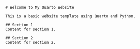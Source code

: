 
        # Welcome to My Quarto Website

        This is a basic website template using Quarto and Python.

        ## Section 1
        Content for section 1.

        ## Section 2
        Content for section 2.
        